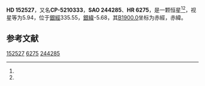 {{Starbox begin
| name = HD 152527
}}
{{Starbox observe
| epoch = [[J2000.0|J2000.0]]
| constell = {{星座名待查}}<ref name=SIMBAD>{{cite web
 | url=http://simbad.u-strasbg.fr/simbad/sim-id?Ident=HR+6275
 | title =Pulsating variable Star
 | publisher=Centre de Données astronomiques de Strasbourg
 | work=SIMBAD
 | accessdate=2012-07-13}}</ref><ref name=DATA>{{cite web
 | url=http://vizier.u-strasbg.fr/viz-bin/VizieR-5?-out.add=.&-source=5050&-corr=PK=HR&-out.max=9999&HR=6275
 | title=VizieR Detailed Page
 | accessdate=2012-07-13
 | archive-date=2016-03-05
 | archive-url=https://web.archive.org/web/20160305055241/http://vizier.u-strasbg.fr/viz-bin/VizieR-5?-out.add=.&-source=5050&-corr=PK=HR&-out.max=9999&HR=6275
 | dead-url=no
 }}</ref>
| 星官 = 
| ra = {{RA|16|56|28.7}}<ref name=SIMBAD /><ref name=DATA />
| dec = {{DEC|-52|17|2}}<ref name=SIMBAD /><ref name=DATA />
| appmag_v = 5.94<ref name=SIMBAD /><ref name=DATA />
}}
{{Starbox character
| class = B9V<ref name=SIMBAD /><ref name=DATA />
| b-v = -0.08<ref name=SIMBAD /><ref name=DATA />
| u-b = <ref name=SIMBAD /><ref name=DATA />
| r-i = <ref name=SIMBAD /><ref name=DATA />
| variable = 
}}
{{Starbox astrometry
| radial_v = 
| prop_mo_ra = -6
| parallax = 
| p_error = 
}}
{{Starbox catalog
| names =CP-5210333，[[SAO星表|SAO]] 244285，[[HD星表|HD]] 152527，[[HR星表|HR]] 6275}}
{{Starbox reference |Simbad=HR+6275}}
{{Starbox end}}

'''HD 152527'''，又名'''CP-5210333'''，'''SAO 244285'''、'''HR 6275'''，是一颗恒星<ref name=SIMBAD /><ref name=DATA />，视星等为5.94，位于[[銀道座標系|銀經]]335.55，[[銀道座標系|銀緯]]-5.68，其[[B1900.0|B1900.0]]坐标为赤經{{RA|16|48|36.8}}，赤緯{{DEC|-52|-5.68|16}}。

== 参考文献 ==
{{reflist}}

{{star-stub}}

[[Category:HD和HDE天體|152527]]
[[Category:HR天體|6275]]
[[Category:SAO天體|244285]]